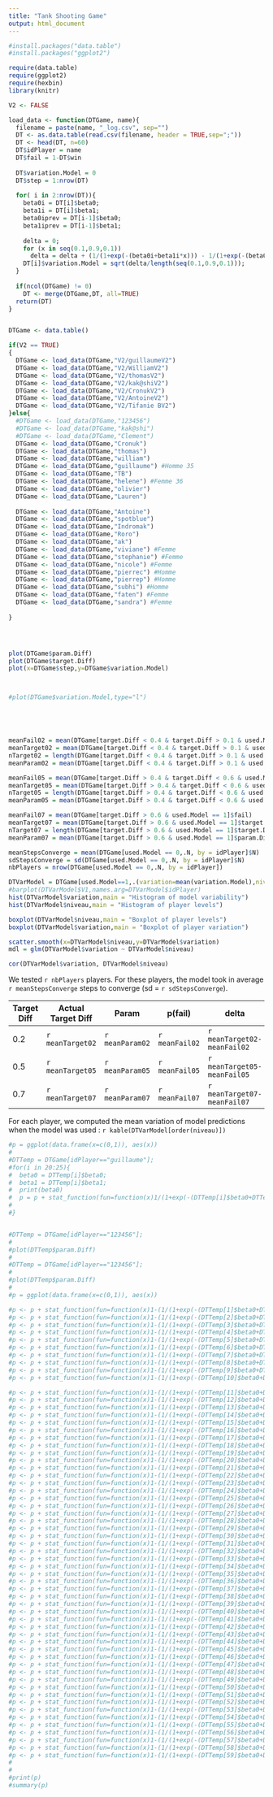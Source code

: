 ```yaml
---
title: "Tank Shooting Game"
output: html_document
---
```

```r
#install.packages("data.table")
#install.packages("ggplot2")

require(data.table)
require(ggplot2)
require(hexbin)
library(knitr)

V2 <- FALSE
```

```r
load_data <- function(DTGame, name){
  filename = paste(name, "_log.csv", sep="")
  DT <- as.data.table(read.csv(filename, header = TRUE,sep=";"))
  DT <- head(DT, n=60)
  DT$idPlayer = name
  DT$fail = 1-DT$win
  
  DT$variation.Model = 0
  DT$step = 1:nrow(DT)
  
  for( i in 2:nrow(DT)){
    beta0i = DT[i]$beta0;
    beta1i = DT[i]$beta1;
    beta0iprev = DT[i-1]$beta0;
    beta1iprev = DT[i-1]$beta1;
  
    delta = 0;
    for (x in seq(0.1,0.9,0.1))
      delta = delta + (1/(1+exp(-(beta0i+beta1i*x))) - 1/(1+exp(-(beta0iprev+beta1iprev*x))))^2
    DT[i]$variation.Model = sqrt(delta/length(seq(0.1,0.9,0.1)));
  }
  
  if(ncol(DTGame) != 0)
    DT <- merge(DTGame,DT, all=TRUE)
  return(DT)
}


DTGame <- data.table()

if(V2 == TRUE)
{
  DTGame <- load_data(DTGame,"V2/guillaumeV2")
  DTGame <- load_data(DTGame,"V2/WilliamV2")
  DTGame <- load_data(DTGame,"V2/thomasV2")
  DTGame <- load_data(DTGame,"V2/kak@shiV2")
  DTGame <- load_data(DTGame,"V2/CronukV2")
  DTGame <- load_data(DTGame,"V2/AntoineV2")
  DTGame <- load_data(DTGame,"V2/Tifanie BV2")
}else{
  #DTGame <- load_data(DTGame,"123456")
  #DTGame <- load_data(DTGame,"kak@shi")
  #DTGame <- load_data(DTGame,"Clement")
  DTGame <- load_data(DTGame,"Cronuk")
  DTGame <- load_data(DTGame,"thomas")
  DTGame <- load_data(DTGame,"william")
  DTGame <- load_data(DTGame,"guillaume") #Homme 35
  DTGame <- load_data(DTGame,"TB")
  DTGame <- load_data(DTGame,"helene") #Femme 36
  DTGame <- load_data(DTGame,"olivier")
  DTGame <- load_data(DTGame,"Lauren")
 
  DTGame <- load_data(DTGame,"Antoine")
  DTGame <- load_data(DTGame,"spotblue")
  DTGame <- load_data(DTGame,"Indromak")
  DTGame <- load_data(DTGame,"Roro")
  DTGame <- load_data(DTGame,"ak") 
  DTGame <- load_data(DTGame,"viviane") #Femme
  DTGame <- load_data(DTGame,"stephanie") #Femme
  DTGame <- load_data(DTGame,"nicole") #Femme
  DTGame <- load_data(DTGame,"pierrec") #Homme
  DTGame <- load_data(DTGame,"pierrep") #Homme
  DTGame <- load_data(DTGame,"subhi") #Homme 
  DTGame <- load_data(DTGame,"faten") #Femme 
  DTGame <- load_data(DTGame,"sandra") #Femme 
  
}




plot(DTGame$param.Diff)
plot(DTGame$target.Diff)
plot(x=DTGame$step,y=DTGame$variation.Model)



#plot(DTGame$variation.Model,type="l")





meanFail02 = mean(DTGame[target.Diff < 0.4 & target.Diff > 0.1 & used.Model == 1]$fail)
meanTarget02 = mean(DTGame[target.Diff < 0.4 & target.Diff > 0.1 & used.Model == 1]$target.Diff)
nTarget02 = length(DTGame[target.Diff < 0.4 & target.Diff > 0.1 & used.Model == 1]$target.Diff)
meanParam02 = mean(DTGame[target.Diff < 0.4 & target.Diff > 0.1 & used.Model == 1]$param.Diff)

meanFail05 = mean(DTGame[target.Diff > 0.4 & target.Diff < 0.6 & used.Model == 1]$fail)
meanTarget05 = mean(DTGame[target.Diff > 0.4 & target.Diff < 0.6 & used.Model == 1]$target.Diff)
nTarget05 = length(DTGame[target.Diff > 0.4 & target.Diff < 0.6 & used.Model == 1]$target.Diff)
meanParam05 = mean(DTGame[target.Diff > 0.4 & target.Diff < 0.6 & used.Model == 1]$param.Diff)

meanFail07 = mean(DTGame[target.Diff > 0.6 & used.Model == 1]$fail)
meanTarget07 = mean(DTGame[target.Diff > 0.6 & used.Model == 1]$target.Diff)
nTarget07 = length(DTGame[target.Diff > 0.6 & used.Model == 1]$target.Diff)
meanParam07 = mean(DTGame[target.Diff > 0.6 & used.Model == 1]$param.Diff)

meanStepsConverge = mean(DTGame[used.Model == 0,.N, by = idPlayer]$N)
sdStepsConverge = sd(DTGame[used.Model == 0,.N, by = idPlayer]$N)
nbPlayers = nrow(DTGame[used.Model == 0,.N, by = idPlayer])

DTVarModel = DTGame[used.Model==1,.(variation=mean(variation.Model),niveau=mean(param.Diff)), by = idPlayer]
#barplot(DTVarModel$V1,names.arg=DTVarModel$idPlayer)
hist(DTVarModel$variation,main = "Histogram of model variability")
hist(DTVarModel$niveau,main = "Histogram of player levels")

boxplot(DTVarModel$niveau,main = "Boxplot of player levels")
boxplot(DTVarModel$variation,main = "Boxplot of player variation")

scatter.smooth(x=DTVarModel$niveau,y=DTVarModel$variation)
mdl = glm(DTVarModel$variation ~ DTVarModel$niveau)

cor(DTVarModel$variation, DTVarModel$niveau)

```


We tested `r nbPlayers` players. For these players, the model took in average `r meanStepsConverge` steps to converge (sd = `r sdStepsConverge`).

Target Diff|Actual Target Diff   | Param           |  p(fail)       |  delta                         | n
-----------|-------------------- | -------------------------------  | ------------------------------ |------
0.2        |   `r meanTarget02`  | `r meanParam02` | `r meanFail02` |  `r meanTarget02-meanFail02`   | `r nTarget02`  
0.5        |   `r meanTarget05`  | `r meanParam05` | `r meanFail05` |  `r meanTarget05-meanFail05`   | `r nTarget05`
0.7        |   `r meanTarget07`  | `r meanParam07` | `r meanFail07` |  `r meanTarget07-meanFail07`   | `r nTarget07`

For each player, we computed the mean variation of model predictions when the model was used : `r kable(DTVarModel[order(niveau)])`


```r

#p = ggplot(data.frame(x=c(0,1)), aes(x)) 
#
#DTTemp = DTGame[idPlayer=="guillaume"];
#for(i in 20:25){
#  beta0 = DTTemp[i]$beta0;
#  beta1 = DTTemp[i]$beta1;
#  print(beta0)
#  p = p + stat_function(fun=function(x)1/(1+exp(-(DTTemp[i]$beta0+DTTemp[i]$beta1*x))), geom="line", aes(colour="square"))
# 
#}


#DTTemp = DTGame[idPlayer=="123456"];
#
#plot(DTTemp$param.Diff)
#
#DTTemp = DTGame[idPlayer=="123456"];
#
#plot(DTTemp$param.Diff)
#
#p = ggplot(data.frame(x=c(0,1)), aes(x)) 

#p <- p + stat_function(fun=function(x)1-(1/(1+exp(-(DTTemp[1]$beta0+DTTemp[1]$beta1*x)))), geom="line", aes(alpha = 1/60))
#p <- p + stat_function(fun=function(x)1-(1/(1+exp(-(DTTemp[2]$beta0+DTTemp[2]$beta1*x)))), geom="line", aes(alpha = 2/60))
#p <- p + stat_function(fun=function(x)1-(1/(1+exp(-(DTTemp[3]$beta0+DTTemp[3]$beta1*x)))), geom="line", aes(alpha = 3/60))
#p <- p + stat_function(fun=function(x)1-(1/(1+exp(-(DTTemp[4]$beta0+DTTemp[4]$beta1*x)))), geom="line", aes(alpha = 4/60))
#p <- p + stat_function(fun=function(x)1-(1/(1+exp(-(DTTemp[5]$beta0+DTTemp[5]$beta1*x)))), geom="line", aes(alpha = 5/60))
#p <- p + stat_function(fun=function(x)1-(1/(1+exp(-(DTTemp[6]$beta0+DTTemp[6]$beta1*x)))), geom="line", aes(alpha = 6/60))
#p <- p + stat_function(fun=function(x)1-(1/(1+exp(-(DTTemp[7]$beta0+DTTemp[7]$beta1*x)))), geom="line", aes(alpha = 7/60))
#p <- p + stat_function(fun=function(x)1-(1/(1+exp(-(DTTemp[8]$beta0+DTTemp[8]$beta1*x)))), geom="line", aes(alpha = 8/60))
#p <- p + stat_function(fun=function(x)1-(1/(1+exp(-(DTTemp[9]$beta0+DTTemp[9]$beta1*x)))), geom="line", aes(alpha = 9/60))
#p <- p + stat_function(fun=function(x)1-(1/(1+exp(-(DTTemp[10]$beta0+DTTemp[10]$beta1*x)))), geom="line", aes(alpha = 10/60))

#p <- p + stat_function(fun=function(x)1-(1/(1+exp(-(DTTemp[11]$beta0+DTTemp[11]$beta1*x)))), geom="line", aes(alpha = 11/60))
#p <- p + stat_function(fun=function(x)1-(1/(1+exp(-(DTTemp[12]$beta0+DTTemp[12]$beta1*x)))), geom="line", aes(alpha = 12/60))
#p <- p + stat_function(fun=function(x)1-(1/(1+exp(-(DTTemp[13]$beta0+DTTemp[13]$beta1*x)))), geom="line", aes(alpha = 13/60))
#p <- p + stat_function(fun=function(x)1-(1/(1+exp(-(DTTemp[14]$beta0+DTTemp[14]$beta1*x)))), geom="line", aes(alpha = 14/60))
#p <- p + stat_function(fun=function(x)1-(1/(1+exp(-(DTTemp[15]$beta0+DTTemp[15]$beta1*x)))), geom="line", aes(alpha = 15/60))
#p <- p + stat_function(fun=function(x)1-(1/(1+exp(-(DTTemp[16]$beta0+DTTemp[16]$beta1*x)))), geom="line", aes(alpha = 16/60))
#p <- p + stat_function(fun=function(x)1-(1/(1+exp(-(DTTemp[17]$beta0+DTTemp[17]$beta1*x)))), geom="line", aes(alpha = 17/60))
#p <- p + stat_function(fun=function(x)1-(1/(1+exp(-(DTTemp[18]$beta0+DTTemp[18]$beta1*x)))), geom="line", aes(alpha = 18/60))
#p <- p + stat_function(fun=function(x)1-(1/(1+exp(-(DTTemp[19]$beta0+DTTemp[19]$beta1*x)))), geom="line", aes(alpha = 19/60))
#p <- p + stat_function(fun=function(x)1-(1/(1+exp(-(DTTemp[20]$beta0+DTTemp[20]$beta1*x)))), geom="line", aes(alpha = 20/60))
#p <- p + stat_function(fun=function(x)1-(1/(1+exp(-(DTTemp[21]$beta0+DTTemp[21]$beta1*x)))), geom="line", aes(alpha = 21/60))
#p <- p + stat_function(fun=function(x)1-(1/(1+exp(-(DTTemp[22]$beta0+DTTemp[22]$beta1*x)))), geom="line", aes(alpha = 22/60))
#p <- p + stat_function(fun=function(x)1-(1/(1+exp(-(DTTemp[23]$beta0+DTTemp[23]$beta1*x)))), geom="line", aes(alpha = 23/60))
#p <- p + stat_function(fun=function(x)1-(1/(1+exp(-(DTTemp[24]$beta0+DTTemp[24]$beta1*x)))), geom="line", aes(alpha = 24/60))
#p <- p + stat_function(fun=function(x)1-(1/(1+exp(-(DTTemp[25]$beta0+DTTemp[25]$beta1*x)))), geom="line", aes(alpha = 25/60))
#p <- p + stat_function(fun=function(x)1-(1/(1+exp(-(DTTemp[26]$beta0+DTTemp[26]$beta1*x)))), geom="line", aes(alpha = 26/60))
#p <- p + stat_function(fun=function(x)1-(1/(1+exp(-(DTTemp[27]$beta0+DTTemp[27]$beta1*x)))), geom="line", aes(alpha = 27/60))
#p <- p + stat_function(fun=function(x)1-(1/(1+exp(-(DTTemp[28]$beta0+DTTemp[28]$beta1*x)))), geom="line", aes(alpha = 28/60))
#p <- p + stat_function(fun=function(x)1-(1/(1+exp(-(DTTemp[29]$beta0+DTTemp[29]$beta1*x)))), geom="line", aes(alpha = 29/60))
#p <- p + stat_function(fun=function(x)1-(1/(1+exp(-(DTTemp[30]$beta0+DTTemp[30]$beta1*x)))), geom="line", aes(alpha = 30/60))
#p <- p + stat_function(fun=function(x)1-(1/(1+exp(-(DTTemp[31]$beta0+DTTemp[31]$beta1*x)))), geom="line", aes(alpha = 31/60))
#p <- p + stat_function(fun=function(x)1-(1/(1+exp(-(DTTemp[32]$beta0+DTTemp[32]$beta1*x)))), geom="line", aes(alpha = 32/60))
#p <- p + stat_function(fun=function(x)1-(1/(1+exp(-(DTTemp[33]$beta0+DTTemp[33]$beta1*x)))), geom="line", aes(alpha = 33/60))
#p <- p + stat_function(fun=function(x)1-(1/(1+exp(-(DTTemp[34]$beta0+DTTemp[34]$beta1*x)))), geom="line", aes(alpha = 34/60))
#p <- p + stat_function(fun=function(x)1-(1/(1+exp(-(DTTemp[35]$beta0+DTTemp[35]$beta1*x)))), geom="line", aes(alpha = 35/60))
#p <- p + stat_function(fun=function(x)1-(1/(1+exp(-(DTTemp[36]$beta0+DTTemp[36]$beta1*x)))), geom="line", aes(alpha = 36/60))
#p <- p + stat_function(fun=function(x)1-(1/(1+exp(-(DTTemp[37]$beta0+DTTemp[37]$beta1*x)))), geom="line", aes(alpha = 37/60))
#p <- p + stat_function(fun=function(x)1-(1/(1+exp(-(DTTemp[38]$beta0+DTTemp[38]$beta1*x)))), geom="line", aes(alpha = 38/60))
#p <- p + stat_function(fun=function(x)1-(1/(1+exp(-(DTTemp[39]$beta0+DTTemp[39]$beta1*x)))), geom="line", aes(alpha = 39/60))
#p <- p + stat_function(fun=function(x)1-(1/(1+exp(-(DTTemp[40]$beta0+DTTemp[40]$beta1*x)))), geom="line", aes(alpha = 40/60))
#p <- p + stat_function(fun=function(x)1-(1/(1+exp(-(DTTemp[41]$beta0+DTTemp[41]$beta1*x)))), geom="line", aes(alpha = 41/60))
#p <- p + stat_function(fun=function(x)1-(1/(1+exp(-(DTTemp[42]$beta0+DTTemp[42]$beta1*x)))), geom="line", aes(alpha = 42/60))
#p <- p + stat_function(fun=function(x)1-(1/(1+exp(-(DTTemp[43]$beta0+DTTemp[43]$beta1*x)))), geom="line", aes(alpha = 43/60))
#p <- p + stat_function(fun=function(x)1-(1/(1+exp(-(DTTemp[44]$beta0+DTTemp[44]$beta1*x)))), geom="line", aes(alpha = 44/60))
#p <- p + stat_function(fun=function(x)1-(1/(1+exp(-(DTTemp[45]$beta0+DTTemp[45]$beta1*x)))), geom="line", aes(alpha = 45/60))
#p <- p + stat_function(fun=function(x)1-(1/(1+exp(-(DTTemp[46]$beta0+DTTemp[46]$beta1*x)))), geom="line", aes(alpha = 46/60))
#p <- p + stat_function(fun=function(x)1-(1/(1+exp(-(DTTemp[47]$beta0+DTTemp[47]$beta1*x)))), geom="line", aes(alpha = 47/60))
#p <- p + stat_function(fun=function(x)1-(1/(1+exp(-(DTTemp[48]$beta0+DTTemp[48]$beta1*x)))), geom="line", aes(alpha = 48/60))
#p <- p + stat_function(fun=function(x)1-(1/(1+exp(-(DTTemp[49]$beta0+DTTemp[49]$beta1*x)))), geom="line", aes(alpha = 49/60))
#p <- p + stat_function(fun=function(x)1-(1/(1+exp(-(DTTemp[50]$beta0+DTTemp[50]$beta1*x)))), geom="line", aes(alpha = 50/60))
#p <- p + stat_function(fun=function(x)1-(1/(1+exp(-(DTTemp[51]$beta0+DTTemp[51]$beta1*x)))), geom="line", aes(alpha = 51/60))
#p <- p + stat_function(fun=function(x)1-(1/(1+exp(-(DTTemp[52]$beta0+DTTemp[52]$beta1*x)))), geom="line", aes(alpha = 52/60))
#p <- p + stat_function(fun=function(x)1-(1/(1+exp(-(DTTemp[53]$beta0+DTTemp[53]$beta1*x)))), geom="line", aes(alpha = 53/60))
#p <- p + stat_function(fun=function(x)1-(1/(1+exp(-(DTTemp[54]$beta0+DTTemp[54]$beta1*x)))), geom="line", aes(alpha = 54/60))
#p <- p + stat_function(fun=function(x)1-(1/(1+exp(-(DTTemp[55]$beta0+DTTemp[55]$beta1*x)))), geom="line", aes(alpha = 55/60))
#p <- p + stat_function(fun=function(x)1-(1/(1+exp(-(DTTemp[56]$beta0+DTTemp[56]$beta1*x)))), geom="line", aes(alpha = 56/60))
#p <- p + stat_function(fun=function(x)1-(1/(1+exp(-(DTTemp[57]$beta0+DTTemp[57]$beta1*x)))), geom="line", aes(alpha = 57/60))
#p <- p + stat_function(fun=function(x)1-(1/(1+exp(-(DTTemp[58]$beta0+DTTemp[58]$beta1*x)))), geom="line", aes(alpha = 58/60))
#p <- p + stat_function(fun=function(x)1-(1/(1+exp(-(DTTemp[59]$beta0+DTTemp[59]$beta1*x)))), geom="line", aes(alpha = 59/60))
#
#  
#print(p)  
#summary(p)

```





